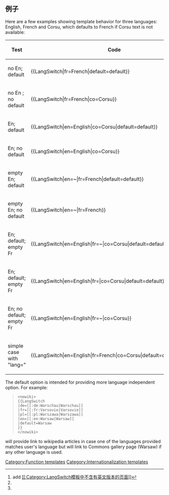 {{TemplateBox
|name=LangSwitch
|desc=
{{LangSwitch
|en=Provides a method to present a string of text selected from an array of many language translations in the language set in the user's preferences or the most appropiate fallback language (as determined by {{tl|GetFallback}}).
|fr=Permet de présenter un texte dans la langue de l’utilisateur, en sélectionnant depuis un ensemble de versions en différentes langues. La langue choisie est soit celle définie dans les préférences de l’utilisateur, soit la plus appropriée déterminée par {{tl|GetFallback}}.
|mk=Од разните постоечки преводи, го дава преводот на јазикот одбран во нагодувањата, или пак најсоодветниот резервен јазик (според утврденото во {{tl|GetFallback}}).
}}

|1=en
|1d=Text in English language. Unless ''default'' is used, this text will also be used if the languages provided do not include the language set in the user's preferences. If you do not want to show any text when the user's language is English, then use "en=~". LangSwitch templates without an ''en'' option will be added to [[:Category:LangSwitch模板中不含有英文版本的页面]].
|1def=
|1stat=required

|2=''xx''
|2d=
{{LangSwitch
|en=Translated text in language ''xx'' (The parameter name ''xx'' can be any supported language code, and you can specify as many such parameters as needed for each translated language). Use "~" if you do not want any message (or default) in some specific language. 
|fr=La valeur est le texte traduit dans la langue de code ''xx'' (Le nom du paramètre ''xx'' peut être n’importe quel code langue supporté, et vous pouvez indiquer autant de paramètres que nécessaire pour chaque langue de traduction).
|mk=текст на јазикот ''xx''. ''xx'' може да бидат било кои поддржани јазици. 
}}
|2def=
|2stat=optional


|3=default
|3d=Default text in case one of the 'xx' languages is not the language of user’s preferences. By default, the English version will be shown, if provided.
|3def=<nowiki>{{{en|}}}</nowiki> (English version)
|3stat=optional

|4=lang
|4d=
{{LangSwitch
|en=language code (only needs to be provided if the language displayed is to be fixed and independent of the user’s preferences). This option is usually only used for template debugging. 
|fr=code de langue (ne doit être indiqué que si la langue doit être fixée et indépendante des préférences de l’utilisateur).
|mk=јазичен код (се става само ако со тоа јазикот е фиксен и независен од корисничките нагодувања).
}}
|4def=
{{LangSwitch
|en=value of <code><nowiki>{{int:Lang}}</nowiki></code> (the preferred language of the visitor viewing the page).
|fr=la valeur de <code><nowiki>{{int:Lang}}</nowiki></code> (la langue préférée du visiteur visualisant la page).
}}
|4stat=optional-

|example=
|usage-notes=
|seealso={{tl|autotranslate}}
|setscats=
|type=localization
|namespace=Template
|usergroup=
|i18n-method=LangSwitch
|i18n-desc=
|lines=multi
|shorthand=
|relieson={{tl|GetFallback}}, {{tl|GetFallback2}}
}}

== 例子 ==
Here are a few examples showing template behavior for three languages: English, French and Corsu, which defaults to French if Corsu text is not available:
{| border="1"
! Test
! Code
! lang=en
! lang=fr
! lang=co
|-
|  no En; default
| <nowiki>{{LangSwitch|fr=French|default=default}}</nowiki>
| {{LangSwitch|fr=French|default=default|lang=en}}
| {{LangSwitch|fr=French|default=default|lang=fr}}
| {{LangSwitch|fr=French|default=default|lang=co}}
|-
|  no En ; no default
| <nowiki>{{LangSwitch|fr=French|co=Corsu}}</nowiki>
| {{LangSwitch|fr=French|co=Corsu|lang=en}}<ref name="c">add [[[[:Category:LangSwitch模板中不含有英文版本的页面]]]]</ref>
| {{LangSwitch|fr=French|co=Corsu|lang=fr}}<ref name="c"/>
| {{LangSwitch|fr=French|co=Corsu|lang=co}}<ref name="c"/>
|- 
|  En; default
| <nowiki>{{LangSwitch|en=English|co=Corsu|default=default}}</nowiki>
| {{LangSwitch|en=English|co=Corsu|default=default|lang=en}}
| {{LangSwitch|en=English|co=Corsu|default=default|lang=fr}}
| {{LangSwitch|en=English|co=Corsu|default=default|lang=co}}
|-
|  En; no default
|<nowiki> {{LangSwitch|en=English|co=Corsu}}</nowiki>
| {{LangSwitch|en=English|co=Corsu|lang=en}}
| {{LangSwitch|en=English|co=Corsu|lang=fr}}
| {{LangSwitch|en=English|co=Corsu|lang=co}}
|-
|  empty En; default
| <nowiki>{{LangSwitch|en=~|fr=French|default=default}}</nowiki>
| {{LangSwitch|en=~|fr=French|default=default|lang=en}}
| {{LangSwitch|en=~|fr=French|default=default|lang=fr}}
| {{LangSwitch|en=~|fr=French|default=default|lang=co}}
|-
|  empty En; no default
| <nowiki>{{LangSwitch|en=~|fr=French}}</nowiki>
| {{LangSwitch|en=~|fr=French|lang=en}}
| {{LangSwitch|en=~|fr=French|lang=fr}}
| {{LangSwitch|en=~|fr=French|lang=co}}
|-
|  En; default; empty Fr
|<nowiki> {{LangSwitch|en=English|fr=~|co=Corsu|default=default}}</nowiki>
| {{LangSwitch|en=English|fr=~|co=Corsu|default=default|lang=en}}
| {{LangSwitch|en=English|fr=~|co=Corsu|default=default|lang=fr}}
| {{LangSwitch|en=English|fr=~|co=Corsu|default=default|lang=co}}
|-
|  En; default; empty Fr
|<nowiki> {{LangSwitch|en=English|fr=|co=Corsu|default=default}}</nowiki>
| {{LangSwitch|en=English|fr=|co=Corsu|default=default|lang=en}}
| {{LangSwitch|en=English|fr=|co=Corsu|default=default|lang=fr}}
| {{LangSwitch|en=English|fr=|co=Corsu|default=default|lang=co}}
|-
|  En; no default; empty Fr
| <nowiki>{{LangSwitch|en=English|fr=~|co=Corsu}}</nowiki>
| {{LangSwitch|en=English|fr=~|co=Corsu|lang=en}}
| {{LangSwitch|en=English|fr=~|co=Corsu|lang=fr}}
| {{LangSwitch|en=English|fr=~|co=Corsu|lang=co}}
|-
|  simple case with "lang="
| <nowiki>{{LangSwitch|en=English|fr=French|co=Corsu|default=default|lang=}}</nowiki>
| {{LangSwitch|en=English|fr=French|co=Corsu|default=default|lang=}}
| {{LangSwitch|en=English|fr=French|co=Corsu|default=default|lang=}}
| {{LangSwitch|en=English|fr=French|co=Corsu|default=default|lang=}}
|}
<references/>

The default option is intended for providing more language independent option. For example:
<blockquote style="border: 1px solid #AAAAAA;background:white;color:black;padding:0.3em"><pre><nowiki>
{{LangSwitch
|de=[[:de:Warschau|Warschau]]
|fr=[[:fr:Varsovie|Varsovie]]
|pl=[[:pl:Warszawa|Warszawa]]
|en=[[:en:Warsaw|Warsaw]]
|default=Warsaw
}}
</nowiki></pre></blockquote>
will provide link to wikipedia articles in case one of the languages provided matches user's language but will link to Commons gallery page (Warsaw) if any other language is used.


<includeonly>
[[Category:Function templates]]
[[Category:Internationalization templates]]
</includeonly>